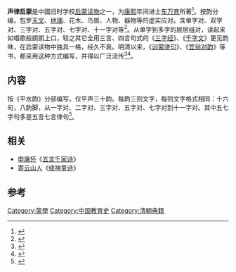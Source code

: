 '''声律启蒙'''是中國旧时学校[[蒙學|启蒙读物]]之一，为[[康熙|康熙]]年间进士[[车万育|车万育]]所著<ref name="中國民間蒙學通書 1992 p. ">{{cite book | title=中國民間蒙學通書 | publisher=三环出版社 | year=1992 | isbn=978-7-80564-684-8 | url=https://books.google.com.hk/books?id=Qe9sAAAAIAAJ | language=zh | access-date=2021-09-01 | page= | archive-date=2021-09-08 | archive-url=https://web.archive.org/web/20210908213039/https://books.google.com.hk/books?id=Qe9sAAAAIAAJ }}</ref>。按韵分编，包罗[[天文|天文]]、[[地理|地理]]、花木、鸟兽、人物、器物等的虚实应对。含单字对、双字对、三字对、五字对、七字对、十一字对等<ref name="《教育大辞典》编纂委员会 1990 p. ">{{cite book | author=《教育大辞典》编纂委员会 | title=教育大辞典 | publisher=上海教育出版社 | series=教育大辞典 | issue=第 8 卷，第 1 號 | year=1990 | url=https://books.google.com.hk/books?id=8JTSAAAAMAAJ | language=zh | access-date=2021-09-01 | page= | archive-date=2021-09-01 | archive-url=https://web.archive.org/web/20210901051622/https://books.google.com.hk/books?id=8JTSAAAAMAAJ }}</ref>。从单字到多字的层层组对，读起来如唱歌般朗朗上口，较之其它全用三言、四言句式的《[[三字经|三字经]]》、《[[千字文|千字文]]》更见韵味，在启蒙读物中独具一格，经久不衰。明清以来，《[[训蒙骈句|训蒙骈句]]》、《[[笠翁对韵|笠翁对韵]]》等书，都采用这种方式编写，并得以广泛流传<ref name="传统蒙学书集成 1996 p. ">{{cite book | title=传统蒙学书集成 | publisher=岳麓书社 | series=传统蒙学丛书 | year=1996 | isbn=978-7-80520-682-0 | url=https://books.google.com.hk/books?id=VfZsAAAAIAAJ | language=zh | access-date=2021-09-01 | page=94 | archive-date=2021-09-01 | archive-url=https://web.archive.org/web/20210901051644/https://books.google.com.hk/books?id=VfZsAAAAIAAJ }}</ref><ref name="中囯敎育制度通史 2000 p. ">{{cite book | title=中囯敎育制度通史 | publisher=山东敎育出版社 | series=中囯敎育制度通史 | issue=第 5 卷 | year=2000 | url=https://books.google.com.hk/books?id=8YMPAQAAMAAJ | language=zh | access-date=2021-09-01 | page=304 | archive-date=2021-09-08 | archive-url=https://web.archive.org/web/20210908213058/https://books.google.com.hk/books?id=8YMPAQAAMAAJ }}</ref>。

==内容==
{{wikisource}}
按《平水韵》分部编写，仅平声三十韵。每韵三则文字，每则文字格式相同：十六句，八韵脚，从一字对、二字对、三字对、五字对、七字对到十一字对。其中五七字句多是五言七言律句<ref name="非常语文 2006 p. ">{{cite book | title=非常语文 | publisher=广西师范大学出版社 | year=2006 | isbn=978-7-5633-5964-6 | url=https://books.google.com.hk/books?id=GndKAQAAIAAJ | language=zh | access-date=2021-09-01 | page=234 | archive-date=2021-09-01 | archive-url=https://web.archive.org/web/20210901051620/https://books.google.com.hk/books?id=GndKAQAAIAAJ }}</ref>。

== 相关 ==
*[[申屠怀|申屠怀]]《[[五言千家诗|五言千家诗]]》
*[[寄云山人|寄云山人]]《[[续神童诗|续神童诗]]》

==参考==
{{reflist}}
[[Category:蒙學|Category:蒙學]]
[[Category:中国教育史|Category:中国教育史]]
[[Category:清朝典籍|Category:清朝典籍]]